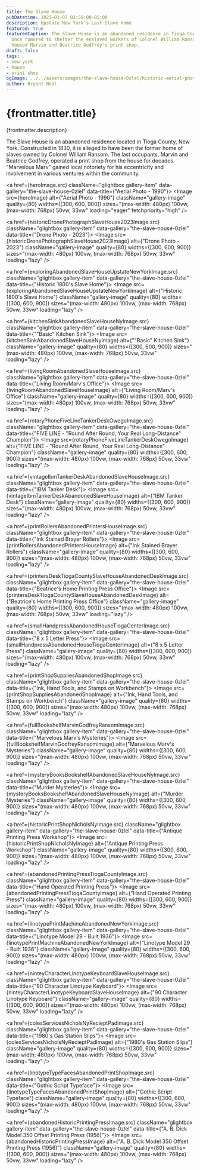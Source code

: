 ```yaml
---
title: The Slave House
pubDatetime: 2023-01-07 02:59:00-05:00
description: Upstate New York’s Last Slave Home
featured: true
featuredCaption: The Slave House is an abandoned residence in Tioga County, New York.
  Once rumored to shelter the enslaved workers of Colonel William Ransom, it later
  housed Marvin and Beatrice Godfrey's print shop.
draft: false
tags:
- new york
- house
- print shop
ogImage: ../../assets/images/the-slave-house-0zlel/historic-aerial-photograph-1990-slave-house.jpg
author: Bryant Neal
---
```





<VideoEmbed
  videoUrl="https://player.vimeo.com/video/1122354596?badge=0&autopause=0&player_id=0&app_id=58479"
  title="The Slave House Walkthrough"
  thumbnail={abandonedSlaveHouseThumbnailImage}
  aspectRatio="2:1"
/>

# {frontmatter.title}
<p className="post-tagline" style={{ color: "#b9975c" }}>{frontmatter.description}</p>

The Slave House is an abandoned residence located in Tioga County, New York. Constructed in 1830, it is alleged to have been the former home of slaves owned by Colonel William Ransom. The last occupants, Marvin and Beatrice Godfrey, operated a print shop from the house for decades. "Marvelous Marv" gained local notoriety for his eccentricity and involvement in various ventures within the community.


<div className="gallery gallery--two" data-no-anchor="true">

<a href={heroImage.src} className="glightbox gallery-item" data-gallery="the-slave-house-0zlel" data-title={"Aerial Photo - 1990"}>
  <Image 
    src={heroImage} 
    alt={"Aerial Photo - 1990"}
    className="gallery-image" 
    quality={80}
    widths={[300, 600, 900]}
    sizes="(max-width: 480px) 100vw, (max-width: 768px) 50vw, 33vw"
    loading="eager"
    fetchpriority="high"
  />
</a>

<a href={historicDronePhotographSlaveHouse2023Image.src} className="glightbox gallery-item" data-gallery="the-slave-house-0zlel" data-title={"Drone Photo - 2023"}>
  <Image 
    src={historicDronePhotographSlaveHouse2023Image} 
    alt={"Drone Photo - 2023"}
    className="gallery-image" 
    quality={80}
    widths={[300, 600, 900]}
    sizes="(max-width: 480px) 100vw, (max-width: 768px) 50vw, 33vw"
    loading="lazy"
  />
</a>

<a href={exploringAbandonedSlaveHouseUpstateNewYorkImage.src} className="glightbox gallery-item" data-gallery="the-slave-house-0zlel" data-title={"Historic 1800's Slave Home"}>
  <Image 
    src={exploringAbandonedSlaveHouseUpstateNewYorkImage} 
    alt={"Historic 1800's Slave Home"}
    className="gallery-image" 
    quality={80}
    widths={[300, 600, 900]}
    sizes="(max-width: 480px) 100vw, (max-width: 768px) 50vw, 33vw"
    loading="lazy"
  />
</a>

<a href={kitchenSinkAbandonedSlaveHouseNyImage.src} className="glightbox gallery-item" data-gallery="the-slave-house-0zlel" data-title={"\"Basic\" Kitchen Sink"}>
  <Image 
    src={kitchenSinkAbandonedSlaveHouseNyImage} 
    alt={"\"Basic\" Kitchen Sink"}
    className="gallery-image" 
    quality={80}
    widths={[300, 600, 900]}
    sizes="(max-width: 480px) 100vw, (max-width: 768px) 50vw, 33vw"
    loading="lazy"
  />
</a>

<a href={livingRoomAbandonedSlaveHouseImage.src} className="glightbox gallery-item" data-gallery="the-slave-house-0zlel" data-title={"Living Room/Marv's Office"}>
  <Image 
    src={livingRoomAbandonedSlaveHouseImage} 
    alt={"Living Room/Marv's Office"}
    className="gallery-image" 
    quality={80}
    widths={[300, 600, 900]}
    sizes="(max-width: 480px) 100vw, (max-width: 768px) 50vw, 33vw"
    loading="lazy"
  />
</a>

<a href={rotaryPhoneFiveLineTankerDeskOwegoImage.src} className="glightbox gallery-item" data-gallery="the-slave-house-0zlel" data-title={"FIVE LINE - \"Round After Round, Your Real Long-Distance\" Champion"}>
  <Image 
    src={rotaryPhoneFiveLineTankerDeskOwegoImage} 
    alt={"FIVE LINE - \"Round After Round, Your Real Long-Distance\" Champion"}
    className="gallery-image" 
    quality={80}
    widths={[300, 600, 900]}
    sizes="(max-width: 480px) 100vw, (max-width: 768px) 50vw, 33vw"
    loading="lazy"
  />
</a>

<a href={vintageIbmTankerDeskAbandonedSlaveHouseImage.src} className="glightbox gallery-item" data-gallery="the-slave-house-0zlel" data-title={"IBM Tanker Desk"}>
  <Image 
    src={vintageIbmTankerDeskAbandonedSlaveHouseImage} 
    alt={"IBM Tanker Desk"}
    className="gallery-image" 
    quality={80}
    widths={[300, 600, 900]}
    sizes="(max-width: 480px) 100vw, (max-width: 768px) 50vw, 33vw"
    loading="lazy"
  />
</a>

<a href={printRollersAbandonedPrintersHouseImage.src} className="glightbox gallery-item" data-gallery="the-slave-house-0zlel" data-title={"Ink Stained Brayer Rollers"}>
  <Image 
    src={printRollersAbandonedPrintersHouseImage} 
    alt={"Ink Stained Brayer Rollers"}
    className="gallery-image" 
    quality={80}
    widths={[300, 600, 900]}
    sizes="(max-width: 480px) 100vw, (max-width: 768px) 50vw, 33vw"
    loading="lazy"
  />
</a>

<a href={printersDeskTiogaCountySlaveHouseAbandonedDeskImage.src} className="glightbox gallery-item" data-gallery="the-slave-house-0zlel" data-title={"Beatrice's Home Printing Press Office"}>
  <Image 
    src={printersDeskTiogaCountySlaveHouseAbandonedDeskImage} 
    alt={"Beatrice's Home Printing Press Office"}
    className="gallery-image" 
    quality={80}
    widths={[300, 600, 900]}
    sizes="(max-width: 480px) 100vw, (max-width: 768px) 50vw, 33vw"
    loading="lazy"
  />
</a>

<a href={smallHandpressAbandonedHouseTiogaCenterImage.src} className="glightbox gallery-item" data-gallery="the-slave-house-0zlel" data-title={"8 x 5 Letter Press"}>
  <Image 
    src={smallHandpressAbandonedHouseTiogaCenterImage} 
    alt={"8 x 5 Letter Press"}
    className="gallery-image" 
    quality={80}
    widths={[300, 600, 900]}
    sizes="(max-width: 480px) 100vw, (max-width: 768px) 50vw, 33vw"
    loading="lazy"
  />
</a>

<a href={printShopSuppliesAbandonedShopImage.src} className="glightbox gallery-item" data-gallery="the-slave-house-0zlel" data-title={"Ink, Hand Tools, and Stamps on Workbench"}>
  <Image 
    src={printShopSuppliesAbandonedShopImage} 
    alt={"Ink, Hand Tools, and Stamps on Workbench"}
    className="gallery-image" 
    quality={80}
    widths={[300, 600, 900]}
    sizes="(max-width: 480px) 100vw, (max-width: 768px) 50vw, 33vw"
    loading="lazy"
  />
</a>

<a href={fullBookshelfMarvinGodfreyRansomImage.src} className="glightbox gallery-item" data-gallery="the-slave-house-0zlel" data-title={"Marvelous Marv's Mysteries"}>
  <Image 
    src={fullBookshelfMarvinGodfreyRansomImage} 
    alt={"Marvelous Marv's Mysteries"}
    className="gallery-image" 
    quality={80}
    widths={[300, 600, 900]}
    sizes="(max-width: 480px) 100vw, (max-width: 768px) 50vw, 33vw"
    loading="lazy"
  />
</a>

<a href={mysteryBooksBookshelfAbandonedSlaveHouseNyImage.src} className="glightbox gallery-item" data-gallery="the-slave-house-0zlel" data-title={"Murder Mysteries"}>
  <Image 
    src={mysteryBooksBookshelfAbandonedSlaveHouseNyImage} 
    alt={"Murder Mysteries"}
    className="gallery-image" 
    quality={80}
    widths={[300, 600, 900]}
    sizes="(max-width: 480px) 100vw, (max-width: 768px) 50vw, 33vw"
    loading="lazy"
  />
</a>

<a href={historicPrintShopNicholsNyImage.src} className="glightbox gallery-item" data-gallery="the-slave-house-0zlel" data-title={"Antique Printing Press Workshop"}>
  <Image 
    src={historicPrintShopNicholsNyImage} 
    alt={"Antique Printing Press Workshop"}
    className="gallery-image" 
    quality={80}
    widths={[300, 600, 900]}
    sizes="(max-width: 480px) 100vw, (max-width: 768px) 50vw, 33vw"
    loading="lazy"
  />
</a>

<a href={abandonedPrintingPressTiogaCountyImage.src} className="glightbox gallery-item" data-gallery="the-slave-house-0zlel" data-title={"Hand Operated Printing Press"}>
  <Image 
    src={abandonedPrintingPressTiogaCountyImage} 
    alt={"Hand Operated Printing Press"}
    className="gallery-image" 
    quality={80}
    widths={[300, 600, 900]}
    sizes="(max-width: 480px) 100vw, (max-width: 768px) 50vw, 33vw"
    loading="lazy"
  />
</a>

<a href={linotypePrintMachineAbandonedNewYorkImage.src} className="glightbox gallery-item" data-gallery="the-slave-house-0zlel" data-title={"Linotype Model 29 - Built 1936"}>
  <Image 
    src={linotypePrintMachineAbandonedNewYorkImage} 
    alt={"Linotype Model 29 - Built 1936"}
    className="gallery-image" 
    quality={80}
    widths={[300, 600, 900]}
    sizes="(max-width: 480px) 100vw, (max-width: 768px) 50vw, 33vw"
    loading="lazy"
  />
</a>

<a href={ninteyCharacterLinotypeKeyboardSlaveHouseImage.src} className="glightbox gallery-item" data-gallery="the-slave-house-0zlel" data-title={"90 Character Linotype Keyboard"}>
  <Image 
    src={ninteyCharacterLinotypeKeyboardSlaveHouseImage} 
    alt={"90 Character Linotype Keyboard"}
    className="gallery-image" 
    quality={80}
    widths={[300, 600, 900]}
    sizes="(max-width: 480px) 100vw, (max-width: 768px) 50vw, 33vw"
    loading="lazy"
  />
</a>

<a href={colesServicesNicholsNyRecieptPadImage.src} className="glightbox gallery-item" data-gallery="the-slave-house-0zlel" data-title={"1980's Gas Station Slips"}>
  <Image 
    src={colesServicesNicholsNyRecieptPadImage} 
    alt={"1980's Gas Station Slips"}
    className="gallery-image" 
    quality={80}
    widths={[300, 600, 900]}
    sizes="(max-width: 480px) 100vw, (max-width: 768px) 50vw, 33vw"
    loading="lazy"
  />
</a>

<a href={linotypeTypeFacesAbandonedPrintShopImage.src} className="glightbox gallery-item" data-gallery="the-slave-house-0zlel" data-title={"Gothic Script Typeface"}>
  <Image 
    src={linotypeTypeFacesAbandonedPrintShopImage} 
    alt={"Gothic Script Typeface"}
    className="gallery-image" 
    quality={80}
    widths={[300, 600, 900]}
    sizes="(max-width: 480px) 100vw, (max-width: 768px) 50vw, 33vw"
    loading="lazy"
  />
</a>

<a href={abandonedHistoricPrintingPressImage.src} className="glightbox gallery-item" data-gallery="the-slave-house-0zlel" data-title={"A. B. Dick Model 350 Offset Printing Press (1956)"}>
  <Image 
    src={abandonedHistoricPrintingPressImage} 
    alt={"A. B. Dick Model 350 Offset Printing Press (1956)"}
    className="gallery-image" 
    quality={80}
    widths={[300, 600, 900]}
    sizes="(max-width: 480px) 100vw, (max-width: 768px) 50vw, 33vw"
    loading="lazy"
  />
</a>

</div>



